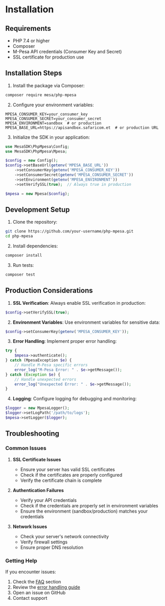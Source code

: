 # Installation

## Requirements

- PHP 7.4 or higher
- Composer
- M-Pesa API credentials (Consumer Key and Secret)
- SSL certificate for production use

## Installation Steps

1. Install the package via Composer:

```bash
composer require mesa/php-mpesa
```

2. Configure your environment variables:

```env
MPESA_CONSUMER_KEY=your_consumer_key
MPESA_CONSUMER_SECRET=your_consumer_secret
MPESA_ENVIRONMENT=sandbox  # or production
MPESA_BASE_URL=https://apisandbox.safaricom.et  # or production URL
```

3. Initialize the SDK in your application:

```php
use MesaSDK\PhpMpesa\Config;
use MesaSDK\PhpMpesa\Mpesa;

$config = new Config();
$config->setBaseUrl(getenv('MPESA_BASE_URL'))
    ->setConsumerKey(getenv('MPESA_CONSUMER_KEY'))
    ->setConsumerSecret(getenv('MPESA_CONSUMER_SECRET'))
    ->setEnvironment(getenv('MPESA_ENVIRONMENT'))
    ->setVerifySSL(true);  // Always true in production

$mpesa = new Mpesa($config);
```

## Development Setup

1. Clone the repository:

```bash
git clone https://github.com/your-username/php-mpesa.git
cd php-mpesa
```

2. Install dependencies:

```bash
composer install
```

3. Run tests:

```bash
composer test
```

## Production Considerations

1. **SSL Verification**: Always enable SSL verification in production:

```php
$config->setVerifySSL(true);
```

2. **Environment Variables**: Use environment variables for sensitive data:

```php
$config->setConsumerKey(getenv('MPESA_CONSUMER_KEY'));
```

3. **Error Handling**: Implement proper error handling:

```php
try {
    $mpesa->authenticate();
} catch (MpesaException $e) {
    // Handle M-Pesa specific errors
    error_log("M-Pesa Error: " . $e->getMessage());
} catch (Exception $e) {
    // Handle unexpected errors
    error_log("Unexpected Error: " . $e->getMessage());
}
```

4. **Logging**: Configure logging for debugging and monitoring:

```php
$logger = new MpesaLogger();
$logger->setLogPath('/path/to/logs');
$mpesa->setLogger($logger);
```

## Troubleshooting

### Common Issues

1. **SSL Certificate Issues**

   - Ensure your server has valid SSL certificates
   - Check if the certificates are properly configured
   - Verify the certificate chain is complete

2. **Authentication Failures**

   - Verify your API credentials
   - Check if the credentials are properly set in environment variables
   - Ensure the environment (sandbox/production) matches your credentials

3. **Network Issues**
   - Check your server's network connectivity
   - Verify firewall settings
   - Ensure proper DNS resolution

### Getting Help

If you encounter issues:

1. Check the [FAQ](/faq) section
2. Review the [error handling guide](/error-handling)
3. Open an issue on GitHub
4. Contact support
